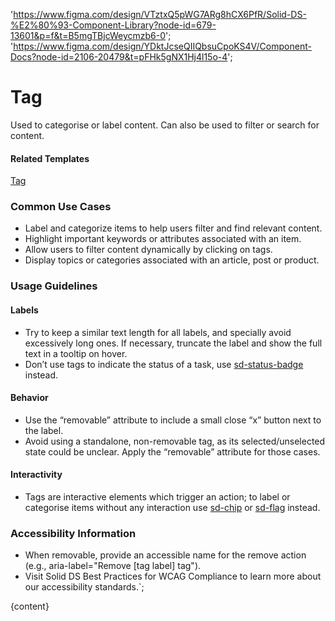 

  'https://www.figma.com/design/VTztxQ5pWG7ARg8hCX6PfR/Solid-DS-%E2%80%93-Component-Library?node-id=679-13601&p=f&t=B5mgTBjcWeycmzb6-0';
  'https://www.figma.com/design/YDktJcseQIIQbsuCpoKS4V/Component-Docs?node-id=2106-20479&t=pFHk5gNX1Hj4l15o-4';

# Tag

Used to categorise or label content. Can also be used to filter or search for content.

<DefaultStory />

<DocumentationLinks storybookLink="${storybookLink}" figmaLibrary="${figmaLibrary}" figmaDocs="${figmaDocs}" />

#### Related Templates

[Tag](/?path=/docs/templates-tag--docs)

### Common Use Cases

- Label and categorize items to help users filter and find relevant content.
- Highlight important keywords or attributes associated with an item.
- Allow users to filter content dynamically by clicking on tags.
- Display topics or categories associated with an article, post or product.

### Usage Guidelines

#### Labels

- Try to keep a similar text length for all labels, and specially avoid excessively long ones. If necessary, truncate the label and show the full text in a tooltip on hover.
- Don’t use tags to indicate the status of a task, use [sd-status-badge](/?path=/docs/styles-sd-status-badge--docs) instead.

#### Behavior

- Use the “removable” attribute to include a small close “x” button next to the label.
- Avoid using a standalone, non-removable tag, as its selected/unselected state could be unclear. Apply the “removable” attribute for those cases.

#### Interactivity

- Tags are interactive elements which trigger an action; to label or categorise items without any interaction use [sd-chip](/?path=/docs/styles-sd-chip--docs) or [sd-flag](/?path=/docs/styles-sd-flag--docs) instead.

### Accessibility Information

- When removable, provide an accessible name for the remove action (e.g., aria-label="Remove [tag label] tag").
- Visit <sd-link href="https://www.figma.com/design/YDktJcseQIIQbsuCpoKS4V/Component-Docs?node-id=10708-5011&t=Z1FxSGWkmXG5r5sw-4" target="_blank">Solid DS Best Practices for WCAG Compliance</sd-link> to learn more about our accessibility standards.`;

<Meta title="Components/sd-tag/Overview" />

<OverviewFormatter story={SdTagStories.Default}>{content}</OverviewFormatter>
